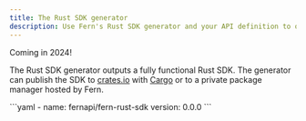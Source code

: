 ```yaml
---
title: The Rust SDK generator
description: Use Fern's Rust SDK generator and your API definition to output a fully functional Rust SDK to your local file system, to a private repository, or to crates.io.
---
```


<Tip>
Coming in 2024!
</Tip>

The Rust SDK generator outputs a fully functional Rust SDK. The generator can publish the SDK to [crates.io](https://crates.io) with [Cargo](https://doc.rust-lang.org/cargo/) or to a private package manager hosted by Fern.

<CodeBlock title="generators.yml">
```yaml
- name: fernapi/fern-rust-sdk
  version: 0.0.0
```
</CodeBlock>
